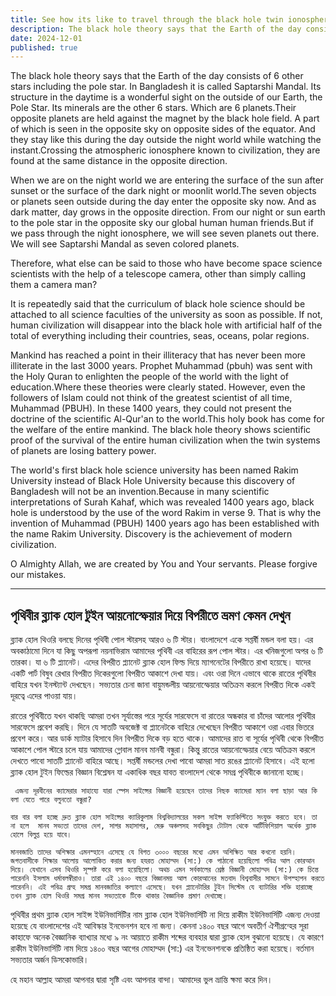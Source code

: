 ```yaml
---
title: See how its like to travel through the black hole twin ionosphere in reverse
description: The black hole theory says that the Earth of the day consists of 6 other stars including the pole star. In Bangladesh it is called Saptarshi Mandal. Its structure in the daytime is a wonderful sight on the outside of our Earth, the Pole Star. Its minerals are the other 6 stars.
date: 2024-12-01
published: true
---
```


The black hole theory says that the Earth of the day consists of 6 other stars including the pole star. In Bangladesh it is called Saptarshi Mandal. Its structure in the daytime is a wonderful sight on the outside of our Earth, the Pole Star. Its minerals are the other 6 stars. Which are 6 planets.Their opposite planets are held against the magnet by the black hole field. A part of which is seen in the opposite sky on opposite sides of the equator. And they stay like this during the day outside the night world while watching the instant.Crossing the atmospheric ionosphere known to civilization, they are found at the same distance in the opposite direction.

When we are on the night world we are entering the surface of the sun after sunset or the surface of the dark night or moonlit world.The seven objects or planets seen outside during the day enter the opposite sky now. And as dark matter, day grows in the opposite direction. From our night or sun earth to the pole star in the opposite sky our global human human friends.But if we pass through the night ionosphere, we will see seven planets out there. We will see Saptarshi Mandal as seven colored planets.

Therefore, what else can be said to those who have become space science scientists with the help of a telescope camera, other than simply calling them a camera man?

It is repeatedly said that the curriculum of black hole science should be attached to all science faculties of the university as soon as possible. If not, human civilization will disappear into the black hole with artificial half of the total of everything including their countries, seas, oceans, polar regions.

Mankind has reached a point in their illiteracy that has never been more illiterate in the last 3000 years. Prophet Muhammad (pbuh) was sent with the Holy Quran to enlighten the people of the world with the light of education.Where these theories were clearly stated. However, even the followers of Islam could not think of the greatest scientist of all time, Muhammad (PBUH). In these 1400 years, they could not present the doctrine of the scientific Al-Qur'an to the world.This holy book has come for the welfare of the entire mankind. The black hole theory shows scientific proof of the survival of the entire human civilization when the twin systems of planets are losing battery power.

The world's first black hole science university has been named Rakim University instead of Black Hole University because this discovery of Bangladesh will not be an invention.Because in many scientific interpretations of Surah Kahaf, which was revealed 1400 years ago, black hole is understood by the use of the word Rakim in verse 9. That is why the invention of Muhammad (PBUH) 1400 years ago has been established with the name Rakim University. Discovery is the achievement of modern civilization.

O Almighty Allah, we are created by You and Your servants. Please forgive our mistakes.

---

## পৃথিবীর ব্ল‍্যাক হোল টুইন আয়নোস্ফেয়ার দিয়ে বিপরীতে ভ্রমণ কেমন দেখুন

ব্ল‍্যাক হোল থিওরি বলছে দিনের পৃথিবী পোল স্টারসহ আরও ৬ টি স্টার। বাংলাদেশে একে সপ্তর্ষী মন্ডল বলা হয়। এর অবকাঠামো দিনে যা কিছু অপরূপা নয়নাভিরাম আমাদের পৃথিবী এর বাহিরের রূপ পোল স্টার। এর খনিজগুলো অপর ৬ টি তারকা। যা ৬ টি প্ল‍্যানেট। এদের বিপরীত প্ল‍্যানেট ব্ল‍্যাক হোল ফিল্ড দিয়ে ম‍্যাগনেটের বিপরীতে রাখা হয়েছে। যাদের একটি পার্ট বিষুব রেখার বিপরীত দিকেরগুলো  বিপরীত আকাশে দেখা যায়। এবং ওরা দিনে এভাবে থাকে রাতের পৃথিবীর বাহিরে যখন ইনস্ট‍্যান্ট দেখছেন। সভ‍্যতার চেনা জানা  বায়ুমন্ডলীয়  আয়নোস্ফেয়ার অতিক্রম করলে বিপরীত দিকে একই দূরত্বে এদের পাওয়া যায়।

রাতের পৃথিবীতে যখন থাকছি আমরা তখন সূর্যাস্তের পরে সূর্যের সারফেসে বা রাতের  অন্ধকার বা চাঁদের আলোর পৃথিবীর সারফেসে প্রবেশ করছি। দিনে যে সাতটি অবজেক্ট বা প্ল‍্যানেটকে বাহিরে দেখেছেন বিপরীত আকাশে ওরা এবার ভিতরে প্রবেশ করে। আর ডার্ক ম‍্যাটার হিসাবে দিন বিপরীত দিকে বড় হতে থাকে। আমাদের রাত বা সূর্যের পৃথিবী থেকে বিপরীত আকাশে পোল স্টারে চলে যায় আমাদের গ্লোবাল মানব মানবী বন্ধুরা।  কিন্তু রাতের আয়নোস্ফেয়ার বেয়ে অতিক্রম করলে দেখতে পাবো সাতটি প্ল‍্যানেট বাহিরে আছে। সপ্তর্ষী মন্ডলের দেখা পাবো আমরা সাত রঙের  প্ল‍্যানেট হিসাবে। এই হলো ব্ল‍্যাক হোল টুইন  ফিল্ডের বিজ্ঞান বিশ্লেষন যা একাধিক বছর যাবত বাংলাদেশ থেকে সমগ্র পৃথিবীকে জানানো হচ্ছে।

     এজন‍্য দূরবীনের ক‍্যামেরার সাহায‍্যে যারা স্পেস সাইন্সের বিজ্ঞানী হয়েছেন তাদের নিছক ক‍্যামেরা ম‍্যান বলা ছাড়া আর কি বলা যেতে পারে বলুনতো বন্ধুরা?

    বার বার বলা হচ্ছে দ্রুত ব্ল‍্যাক হোল সাইন্সের ক‍্যারিকুলাম বিশ্ববিদ্যালয়ের সকল সাইন্স ফ‍্যাকিল্টিতে সংযুক্ত করতে হবে। তা না হলে  মানব সভ‍্যতা তাদের দেশ, সাগর মহাসাগর, মেরু অঞ্চলসহ সবকিছুর টোটাল থেকে আর্টিফিশিয়াল অর্ধেক ব্ল‍্যাক হোলে বিলুপ্ত হয়ে যাবে।

    মানবজাতি তাদের অশিক্ষার এমনস্হানে এসেছে যে বিগত ৩০০০ বছরের মধ‍্যে এমন অশিক্ষিত আর কখনো হয়নি। জগতবাসীকে শিক্ষার আলোয় আলোকিত করার জন‍্য হযরত মোহাম্মদ (সা:) কে পাঠানো হয়েছিলো পবিত্র আল কোরআন দিয়ে। যেখানে এসব থিওরি সূস্পষ্ট করে বলা হয়েছিলো। অথচ এমন সর্বকালের শ্রেষ্ঠ বিজ্ঞানী মোহাম্মদ (সা:) কে চিন্তে পারেননি ইসলাম ধর্মাবলম্বীরাও। তারা এই ১৪০০ বছরে বিজ্ঞানময় আল কোরআনের মতবাদ বিশ্ববাসীর সামনে উপস্হাপন করতে পারেননি। এই পবিত্র গ্রন্হ সমগ্র মানবজাতির কল‍্যাণে এসেছে। যখন প্ল‍্যানেটারির টুইন সিস্টেম যে ব‍্যাটারির শক্তি হারাচ্ছে তখন ব্ল‍্যাক হোল থিওরি সমগ্র মানব সভ‍্যতাকে টিকে থাকার বৈজ্ঞানিক প্রমাণ দেখাচ্ছে।

পৃথিবীর প্রথম ব্ল‍্যাক হোল সাইন্স ইউনিভার্সিটির নাম ব্ল‍্যাক হোল  ইউনিভার্সিটি না দিয়ে রাকীম ইউনিভার্সিটি এজন‍্য দেওয়া হয়েছে যে বাংলাদেশের এই আবিস্কার ইনভেনশন হবে না জন‍্য। কেননা ১৪০০ বছর আগে অবতীর্ণ ঐশীগ্রন্হের সূরা কাহাফে অনেক বৈজ্ঞানিক ব‍্যাখ‍্যার মধ‍্যে ৯ নং আয়াতে রাকীম শব্দের ব‍্যবহার দ্বারা ব্ল‍্যাক হোল বুঝানো হয়েছে। যে কারণে রাকীম ইউনিভার্সিটি নাম দিয়ে ১৪০০ বছর আগের মোহাম্মদ (সা:) এর ইনভেনশনকে প্রতিষ্ঠিত করা হয়েছে। বর্তমান সভ‍্যতার  অর্জন ডিসকোভারি।

হে মহান আল্লাহ আমরা আপনার দ্বারা সৃষ্টি এবং আপনার বান্দা। আমাদের  ভুল ভ্রান্তি ক্ষমা করে দিন।
